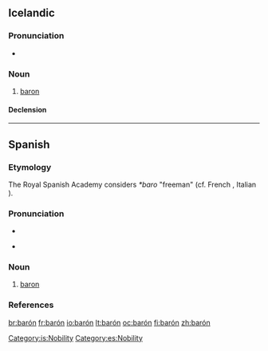{{also|baron}}
==Icelandic==

===Pronunciation===
* {{IPA|/ˈpaːrouːn/|lang=is}}

===Noun===
{{is-noun|m}}

# [[baron]]

====Declension====
{{is-decl-noun-m-s1|bar|ó|n|i=?i}}

[[Category:is:Nobility]]

----

==Spanish==

===Etymology===
The Royal Spanish Academy considers {{etyl|frk|es}} ''*baro'' "freeman" (cf. French {{term|baron|lang=fr}}, Italian {{term|barone|lang=it}}).

===Pronunciation===
* {{IPA|/baˈɾo̞n/|lang=es}}

* {{homophones|varón}}

===Noun===
{{es-noun|m|f=baronesa|pl=barones}}

# [[baron]]

===References===
{{R:DRAE 2001}}

[[Category:es:Nobility]]

[[br:barón]]
[[fr:barón]]
[[io:barón]]
[[lt:barón]]
[[oc:barón]]
[[fi:barón]]
[[zh:barón]]